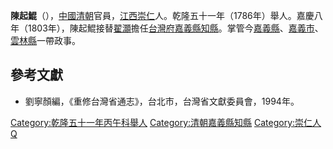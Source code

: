 '''陳起鯤'''（{{bd|？||？||}}），[[中國|中國]][[清朝|清朝]]官員，[[江西|江西]][[崇仁|崇仁]]人。乾隆五十一年（1786年）舉人。嘉慶八年（1803年），陳起鯤接替[[翟灝|翟灝]]擔任[[台灣府|台灣府]][[嘉義縣_(清朝)|嘉義縣]][[知縣|知縣]]。掌管今[[嘉義縣|嘉義縣]]、[[嘉義市|嘉義市]]、[[雲林縣|雲林縣]]一帶政事。

==參考文獻==
*劉寧顏編，《重修台灣省通志》，台北市，台灣省文獻委員會，1994年。

{{start box}}
{{s-off}}
{{s-before|[[翟灝_(清朝山東人)|翟灝]]}}
{{s-title|[[嘉義縣|嘉義縣]][[知縣|知縣]]|1803年～1806年}}
{{s-after|[[胡應魁|胡應魁]]}}
{{end box}}
{{DEFAULTSORT:Chen陳}}
[[Category:乾隆五十一年丙午科舉人|Category:乾隆五十一年丙午科舉人]]
[[Category:清朝嘉義縣知縣|Category:清朝嘉義縣知縣]]
[[Category:崇仁人|Category:崇仁人]]
[[Category:陳姓|Q]]